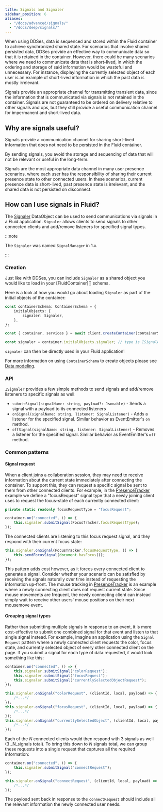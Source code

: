 ```yaml
---
title: Signals and Signaler
sidebar_position: 6
aliases:
  - "/docs/advanced/signals/"
  - "/docs/deep/signals/"
---
```


When using DDSes, data is sequenced and stored within the Fluid container to achieve synchronized shared state. For scenarios that involve shared persisted data, DDSes provide an effective way to communicate data so that it is retained in the container. However, there could be many scenarios where we need to communicate data that is short-lived, in which the ordering and storage of said information would be wasteful and unnecessary. For instance, displaying the currently selected object of each user is an example of short-lived information in which the past data is mostly irrelevant.

Signals provide an appropriate channel for transmitting transient data, since the information that is communicated via signals is not retained in the container. Signals are not guaranteed to be ordered on delivery relative to other signals and ops, but they still provide a useful communication channel for impermanent and short-lived data.

## Why are signals useful?

Signals provide a communication channel for sharing short-lived information that does not need to be persisted in the Fluid container.

By sending signals, you avoid the storage and sequencing of data that will not be relevant or useful in the long-term.

Signals are the most appropriate data channel in many user presence scenarios, where each user has the responsibility of sharing their current presence state to other connected users. In these scenarios, current presence data is short-lived, past presence state is irrelevant, and the shared data is not persisted on disconnect.

## How can I use signals in Fluid?

The [Signaler](https://github.com/microsoft/FluidFramework/tree/main/experimental/framework/data-objects/src/signaler) DataObject can be used to send communications via signals in a Fluid application. `Signaler` allows clients to send signals to other connected clients and add/remove listeners for specified signal types.

:::note

The `Signaler` was named `SignalManager` in 1.x.

:::


### Creation

Just like with DDSes, you can include `Signaler` as a shared object you would like to load in your [FluidContainer][] schema.

Here is a look at how you would go about loading `Signaler` as part of the initial objects of the container:

```typescript
const containerSchema: ContainerSchema = {
    initialObjects: {
        signaler: Signaler,
    },
};

const { container, services } = await client.createContainer(containerSchema);

const signaler = container.initialObjects.signaler; // type is ISignaler
```

`signaler` can then be directly used in your Fluid application!

For more information on using `ContainerSchema` to create objects please see [Data modeling](https://fluidframework.com/docs/build/data-modeling/).

### API

`ISignaler` provides a few simple methods to send signals and add/remove listeners to specific signals as well:

-   `submitSignal(signalName: string, payload?: Jsonable)` - Sends a signal with a payload to its connected listeners
-   `onSignal(signalName: string, listener: SignalListener)` - Adds a listener for the specified signal. Similar behavior as EventEmitter's `on` method.
-   `offSignal(signalName: string, listener: SignalListener)` - Removes a listener for the specified signal. Similar behavior as EventEmitter's `off` method.

### Common patterns

#### Signal request

When a client joins a collaboration session, they may need to receive information about the current state immediately after connecting the container.  To support this, they can request a specific signal be sent to them from other connected clients. For example, in the [PresenceTracker](https://github.com/microsoft/FluidFramework/tree/main/examples/apps/presence-tracker) example we define a "focusRequest" signal type that a newly joining client uses to request the focus-state of each currently connected client:

```typescript
private static readonly focusRequestType = "focusRequest";
```

```typescript
container.on("connected", () => {
    this.signaler.submitSignal(FocusTracker.focusRequestType);
});
```

The connected clients are listening to this focus request signal, and they respond with their current focus state:

```typescript
this.signaler.onSignal(FocusTracker.focusRequestType, () => {
    this.sendFocusSignal(document.hasFocus());
});
```

This pattern adds cost however, as it forces every connected client to generate a signal.  Consider whether your scenario can be satisfied by receiving the signals naturally over time instead of requesting the information up-front. The mouse tracking in [PresenceTracker](https://github.com/microsoft/FluidFramework/tree/main/examples/apps/presence-tracker) is an example where a newly connecting client does not request current state. Since mouse movements are frequent, the newly connecting client can instead simply wait to receive other users' mouse positions on their next mousemove event.

#### Grouping signal types

Rather than submitting multiple signals in response to an event, it is more cost-effective to submit one combined signal for that event and listen to that single signal instead. For example, imagine an application using the `Signal Request` pattern where a newly connected client requests the color, focus state, and currently selected object of every other connected client on the page. If you submit a signal for each type of data requested, it would look something like this:

```typescript
container.on("connected", () => {
    this.signaler.submitSignal("colorRequest");
    this.signaler.submitSignal("focusRequest");
    this.signaler.submitSignal("currentlySelectedObjectRequest");
});
```

```typescript
this.signaler.onSignal("colorRequest", (clientId, local, payload) => {
    /*...*/
});
this.signaler.onSignal("focusRequest", (clientId, local, payload) => {
    /*...*/
});
this.signaler.onSignal("currentlySelectedObject", (clientId, local, payload) => {
    /*...*/
});
```

Each of the _N_ connected clients would then respond with 3 signals as well (3 _N_signals total).  To bring this down to
_N_ signals total, we can group these requests into a single request that captures all the required information:

```typescript
container.on("connected", () => {
    this.signaler.submitSignal("connectRequest");
});
```

```typescript
this.signaler.onSignal("connectRequest", (clientId, local, payload) => {
    /*...*/
});
```

The payload sent back in response to the `connectRequest` should include all the relevant information the newly connected user needs.
